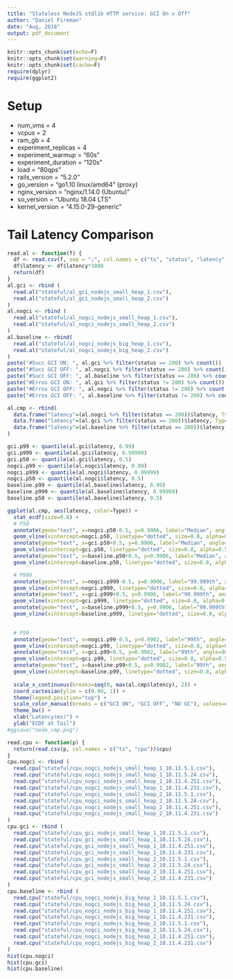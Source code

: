 ```yaml
---
title: "Stateless NodeJS stdlib HTTP service: GCI On x Off"
author: "Daniel Fireman"
date: "Aug, 2018"
output: pdf_document
---
```


```r
knitr::opts_chunk$set(echo=F)
knitr::opts_chunk$set(warning=F)
knitr::opts_chunk$set(cache=F)
require(dplyr)
require(ggplot2)
```

# Setup

* num_vms = 4
* vcpus = 2
* ram_gb = 4
* experiment_replicas = 4
* experiment_warmup = "60s"
* experiment_duration = "120s"
* load = "80qps"
* rails_version = "5.2.0"
* go_version = "go1.10 linux/amd64" (proxy)
* nginx_version = "nginx/1.14.0 (Ubuntu)"
* so_version = "Ubuntu 18.04 LTS"
* kernel_version = "4.15.0-29-generic"

# Tail Latency Comparison

```r
read.al <- function(f) {
  df <- read.csv(f, sep = ";", col.names = c("ts", "status", "latency", "ups"), colClasses = c("ups"="character"))
  df$latency <- df$latency*1000
  return(df)
}
al.gci <- rbind (
  read.al("stateful/al_gci_nodejs_small_heap_1.csv"),
  read.al("stateful/al_gci_nodejs_small_heap_2.csv")
)
al.nogci <- rbind (
  read.al("stateful/al_nogci_nodejs_small_heap_1.csv"),
  read.al("stateful/al_nogci_nodejs_small_heap_2.csv")
)
al.baseline <- rbind(
  read.al("stateful/al_nogci_nodejs_big_heap_1.csv"),
  read.al("stateful/al_nogci_nodejs_big_heap_2.csv")
)
paste("#Succ GCI ON: ", al.gci %>% filter(status == 200) %>% count())
paste("#Succ GCI OFF: ", al.nogci %>% filter(status == 200) %>% count())
paste("#Succ GCI OFF: ", al.baseline %>% filter(status == 200) %>% count())
paste("#Erros GCI ON: ", al.gci %>% filter(status != 200) %>% count())
paste("#Erros GCI OFF: ", al.nogci %>% filter(status != 200) %>% count())
paste("#Erros GCI OFF: ", al.baseline %>% filter(status != 200) %>% count())
```

```r
al.cmp <- rbind(
  data.frame("latency"=(al.nogci %>% filter(status == 200))$latency, Type="GCI OFF"),
  data.frame("latency"=(al.gci %>% filter(status == 200))$latency, Type="GCI ON"),
  data.frame("latency"=(al.baseline %>% filter(status == 200))$latency, Type="NO GC")
)

gci.p99 <- quantile(al.gci$latency, 0.99)
gci.p999 <- quantile(al.gci$latency, 0.99999)
gci.p50 <- quantile(al.gci$latency, 0.5)
nogci.p99 <- quantile(al.nogci$latency, 0.99)
nogci.p999 <- quantile(al.nogci$latency, 0.99999)
nogci.p50 <- quantile(al.nogci$latency, 0.5)
baseline.p99 <- quantile(al.baseline$latency, 0.99)
baseline.p999 <- quantile(al.baseline$latency, 0.99999)
baseline.p50 <- quantile(al.baseline$latency, 0.5)

ggplot(al.cmp, aes(latency, color=Type)) +
  stat_ecdf(size=0.8) +
  # P50
  annotate(geom="text", x=nogci.p50-0.5, y=0.9906, label="Median", angle=90, color="blue") + 
  geom_vline(xintercept=nogci.p50, linetype="dotted", size=0.8, alpha=0.5, color="blue") +
  annotate(geom="text", x=gci.p50+0.5, y=0.9906, label="Median", angle=90, color="green") +
  geom_vline(xintercept=gci.p50, linetype="dotted", size=0.8, alpha=0.5, color="green") +
  annotate(geom="text", x=baseline.p50+0.5, y=0.9906, label="Median", angle=90, color="red") +
  geom_vline(xintercept=baseline.p50, linetype="dotted", size=0.8, alpha=0.5, color="red") +

  # P999
  annotate(geom="text", x=nogci.p999-0.5, y=0.9906, label="99.999th", angle=90, color="blue") + 
  geom_vline(xintercept=nogci.p999, linetype="dotted", size=0.8, alpha=0.5, color="blue") +
  annotate(geom="text", x=gci.p999+0.5, y=0.9906, label="99.999th", angle=90, color="green") +
  geom_vline(xintercept=gci.p999, linetype="dotted", size=0.8, alpha=0.5, color="green") +
  annotate(geom="text", x=baseline.p999+0.5, y=0.9906, label="99.999th", angle=90, color="red") +
  geom_vline(xintercept=baseline.p999, linetype="dotted", size=0.8, alpha=0.5, color="red") +

  
  # P99
  annotate(geom="text", x=nogci.p99-0.5, y=0.9902, label="99th", angle=90, color="blue") + 
  geom_vline(xintercept=nogci.p99, linetype="dotted", size=0.8, alpha=0.5, color="blue") +
  annotate(geom="text", x=gci.p99+0.5, y=0.9902, label="99th", angle=90, color="green") + 
  geom_vline(xintercept=gci.p99, linetype="dotted", size=0.8, alpha=0.5, color="green") +
  annotate(geom="text", x=baseline.p99+0.5, y=0.9902, label="99th", angle=90, color="red") + 
  geom_vline(xintercept=baseline.p99, linetype="dotted", size=0.8, alpha=0.5, color="red")+
  
  scale_x_continuous(breaks=seq(0, max(al.cmp$latency), 2)) +
  coord_cartesian(ylim = c(0.99, 1)) +
  theme(legend.position="top") +
  scale_color_manual(breaks = c("GCI ON", "GCI OFF", "NO GC"), values=c("blue", "green", "red")) +
  theme_bw() +
  xlab("Latency(ms)") +
  ylab("ECDF at Tail") 
#ggsave("node_cmp.png")
```

```r
read.cpu <- function(p) {
  return(read.csv(p, col.names = c("ts", "cpu"))$cpu)
}
cpu.nogci <- rbind (
  read.cpu("stateful/cpu_nogci_nodejs_small_heap_1_10.11.5.1.csv"),
  read.cpu("stateful/cpu_nogci_nodejs_small_heap_1_10.11.5.24.csv"),
  read.cpu("stateful/cpu_nogci_nodejs_small_heap_1_10.11.4.251.csv"),
  read.cpu("stateful/cpu_nogci_nodejs_small_heap_1_10.11.4.231.csv"),
  read.cpu("stateful/cpu_nogci_nodejs_small_heap_2_10.11.5.1.csv"),
  read.cpu("stateful/cpu_nogci_nodejs_small_heap_2_10.11.5.24.csv"),
  read.cpu("stateful/cpu_nogci_nodejs_small_heap_2_10.11.4.251.csv"),
  read.cpu("stateful/cpu_nogci_nodejs_small_heap_2_10.11.4.231.csv")
)
cpu.gci <- rbind (
  read.cpu("stateful/cpu_gci_nodejs_small_heap_1_10.11.5.1.csv"),
  read.cpu("stateful/cpu_gci_nodejs_small_heap_1_10.11.5.24.csv"),
  read.cpu("stateful/cpu_gci_nodejs_small_heap_1_10.11.4.251.csv"),
  read.cpu("stateful/cpu_gci_nodejs_small_heap_1_10.11.4.231.csv"),
  read.cpu("stateful/cpu_gci_nodejs_small_heap_2_10.11.5.1.csv"),
  read.cpu("stateful/cpu_gci_nodejs_small_heap_2_10.11.5.24.csv"),
  read.cpu("stateful/cpu_gci_nodejs_small_heap_2_10.11.4.251.csv"),
  read.cpu("stateful/cpu_gci_nodejs_small_heap_2_10.11.4.231.csv")
)
cpu.baseline <- rbind (
  read.cpu("stateful/cpu_nogci_nodejs_big_heap_1_10.11.5.1.csv"),
  read.cpu("stateful/cpu_nogci_nodejs_big_heap_1_10.11.5.24.csv"),
  read.cpu("stateful/cpu_nogci_nodejs_big_heap_1_10.11.4.251.csv"),
  read.cpu("stateful/cpu_nogci_nodejs_big_heap_1_10.11.4.231.csv"),
  read.cpu("stateful/cpu_nogci_nodejs_big_heap_2_10.11.5.1.csv"),
  read.cpu("stateful/cpu_nogci_nodejs_big_heap_2_10.11.5.24.csv"),
  read.cpu("stateful/cpu_nogci_nodejs_big_heap_2_10.11.4.251.csv"),
  read.cpu("stateful/cpu_nogci_nodejs_big_heap_2_10.11.4.231.csv")
)
hist(cpu.nogci)
hist(cpu.gci)
hist(cpu.baseline)
```